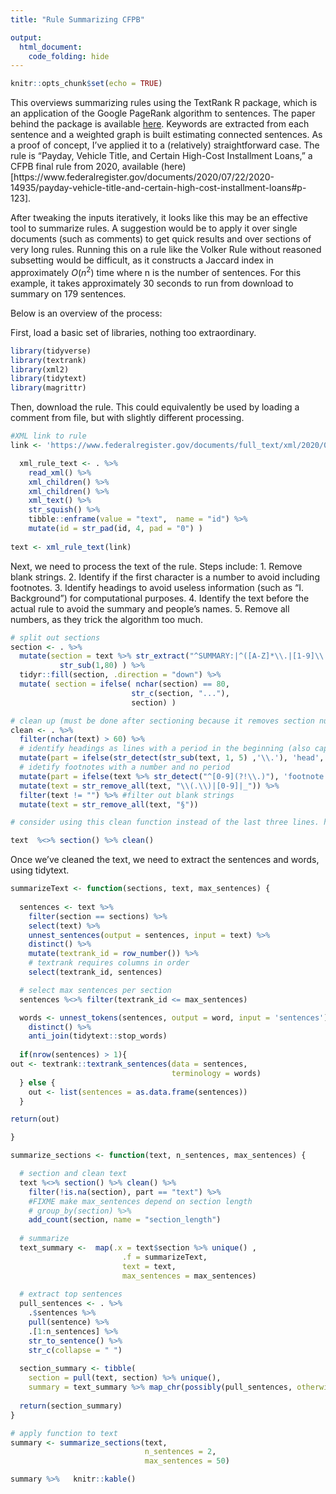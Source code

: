 ```yaml
---
title: "Rule Summarizing CFPB"

output:
  html_document:
    code_folding: hide
---
```


```r
knitr::opts_chunk$set(echo = TRUE)
```

This overviews summarizing rules using the TextRank R package, which is an application of the Google PageRank algorithm to sentences. The paper behind the package is available [here](https://web.eecs.umich.edu/~mihalcea/papers/mihalcea.emnlp04.pdf). Keywords are extracted from each sentence and a weighted graph is built estimating connected sentences. As a proof of concept, I've applied it to a (relatively) straightforward case. The rule is "Payday, Vehicle Title, and Certain High-Cost Installment Loans," a CFPB final rule from 2020, available (here)[https://www.federalregister.gov/documents/2020/07/22/2020-14935/payday-vehicle-title-and-certain-high-cost-installment-loans#p-123]. 

After tweaking the inputs iteratively, it looks like this may be an effective tool to summarize rules. A suggestion would be to apply it over single documents (such as comments) to get quick results and over sections of very long rules. Running this on a rule like the Volker Rule without reasoned subsetting would be difficult, as it constructs a Jaccard index in approximately $O(n^2)$ time where n is the number of sentences. For this example, it takes approximately 30 seconds to run from download to summary on 179 sentences.

Below is an overview of the process:

First, load a basic set of libraries, nothing too extraordinary.
```r
library(tidyverse)
library(textrank)
library(xml2)
library(tidytext)
library(magrittr)
```



Then, download the rule. This could equivalently be used by loading a comment from file, but with slightly different processing.
```r
#XML link to rule
link <- 'https://www.federalregister.gov/documents/full_text/xml/2020/07/22/2020-14935.xml'

  xml_rule_text <- . %>% 
    read_xml() %>% 
    xml_children() %>% 
    xml_children() %>%
    xml_text() %>% 
    str_squish() %>% 
    tibble::enframe(value = "text",  name = "id") %>% 
    mutate(id = str_pad(id, 4, pad = "0") )
  
text <- xml_rule_text(link)
```

Next, we need to process the text of the rule. Steps include:
1. Remove blank strings.
2. Identify if the first character is a number to avoid including footnotes.
3. Identify headings to avoid useless information (such as "I. Background") for computational purposes.
4. Identify the text before the actual rule to avoid the summary and people's names.
5. Remove all numbers, as they trick the algorithm too much.

```r

# split out sections
section <- . %>% 
  mutate(section = text %>% str_extract("^SUMMARY:|^([A-Z]*\\.|[1-9]\\.).*") %>% 
           str_sub(1,80) ) %>% 
  tidyr::fill(section, .direction = "down") %>%
  mutate( section = ifelse( nchar(section) == 80, 
                           str_c(section, "..."), 
                           section) )

# clean up (must be done after sectioning because it removes section numbers)
clean <- . %>%  
  filter(nchar(text) > 60) %>% 
  # identify headings as lines with a period in the beginning (also captures some footnotes)
  mutate(part = ifelse(str_detect(str_sub(text, 1, 5) ,'\\.'), 'head', 'text')) %>% 
  # idetify footnotes with a number and no period
  mutate(part = ifelse(text %>% str_detect("^[0-9](?!\\.)"), 'footnote', part) ) %>% 
  mutate(text = str_remove_all(text, "\\(.\\)|[0-9]|_")) %>%
  filter(text != "") %>% #filter out blank strings
  mutate(text = str_remove_all(text, "§"))

# consider using this clean function instead of the last three lines. https://github.com/judgelord/rulemaking/blob/master/functions/clean_string.R

text  %<>% section() %>% clean() 
```
              
Once we've cleaned the text, we need to extract the sentences and words, using tidytext.    
```r
summarizeText <- function(sections, text, max_sentences) {
  
  sentences <- text %>%
    filter(section == sections) %>%
    select(text) %>%
    unnest_sentences(output = sentences, input = text) %>%
    distinct() %>%
    mutate(textrank_id = row_number()) %>% 
    # textrank requires columns in order
    select(textrank_id, sentences)

  # select max sentences per section
  sentences %<>% filter(textrank_id <= max_sentences)

  words <- unnest_tokens(sentences, output = word, input = 'sentences') %>% 
    distinct() %>% 
    anti_join(tidytext::stop_words)
  
  if(nrow(sentences) > 1){
out <- textrank::textrank_sentences(data = sentences, 
                                    terminology = words)
  } else {
    out <- list(sentences = as.data.frame(sentences))
  }

return(out)

}

summarize_sections <- function(text, n_sentences, max_sentences) {

  # section and clean text 
  text %<>% section() %>% clean() %>% 
    filter(!is.na(section), part == "text") %>%
    #FIXME make max_sentences depend on section length
    # group_by(section) %>% 
    add_count(section, name = "section_length") 
  
  # summarize 
  text_summary <-  map(.x = text$section %>% unique() , 
                         .f = summarizeText, 
                         text = text, 
                         max_sentences = max_sentences) 
  
  # extract top sentences
  pull_sentences <- . %>% 
    .$sentences %>% 
    pull(sentence) %>% 
    .[1:n_sentences] %>% 
    str_to_sentence() %>%  
    str_c(collapse = " ")
  
  section_summary <- tibble(
    section = pull(text, section) %>% unique(), 
    summary = text_summary %>% map_chr(possibly(pull_sentences, otherwise = " ") ) ) 
  
  return(section_summary)
}

# apply function to text 
summary <- summarize_sections(text, 
                              n_sentences = 2,
                              max_sentences = 50)

summary %>%   knitr::kable()

```

<!--


#New code summary
[1] "summary:the bureau of consumer financial protection (bureau) is issuing this final rule to amend its regulations governing payday, vehicle title, and certain high-cost installment loans."                                                                                                                 
[2] "the bureau revokes the  final rule's determination that it is an unfair practice for a lender to make covered short-term loans or covered longer-term balloon-payment loans without reasonably determining that consumers will have the ability to repay the loans according to their terms."               
[3] "however, in the preamble to the  final rule, the bureau expressed the concern that the market for these longer-term balloon-payment loans, with structures similar to payday loans that pose similar risks to consumers, might grow if only covered short-term loans were regulated under the  final rule." 
[4] "in the  nprm, the bureau did not propose to reconsider the payment provisions of the  final rule."                                                                                                                                                                                                          
[5] "in the  final rule, the bureau found that the practice of making covered short-term or longer-term balloon-payment loans to consumers without reasonably determining if the consumers have the ability to repay them according to their terms causes or is likely to cause substantial injury to consumers."

#Old Code Summary
[1] "the bureau revokes the  final rule's determination that it is an unfair practice for a lender to make covered short-term loans or covered longer-term balloon-payment loans without reasonably determining that consumers will have the ability to repay the loans according to their terms." 

[2] "however, in the preamble to the  final rule, the bureau expressed the concern that the market for these longer-term balloon-payment loans, with structures similar to payday loans that pose similar risks to consumers, might grow if only covered short-term loans were regulated under the  final rule." 

[3] "in the  nprm, the bureau did not propose to reconsider the payment provisions of the  final rule."                           

[4] "in the  final rule, the bureau found that the practice of making covered short-term or longer-term balloon-payment loans to consumers without reasonably determining if the consumers have the ability to repay them according to their terms causes or is likely to cause substantial injury to consumers."

[5] "the bureau's proposal the bureau determined in the  final rule that making covered short-term or longer-term balloon-payment loans without reasonably assessing a borrower's ability to repay the loan according to its terms is an unfair act or practice."

This can be compared to the official summary:

<!-- ![summary](summary.PNG) -->
